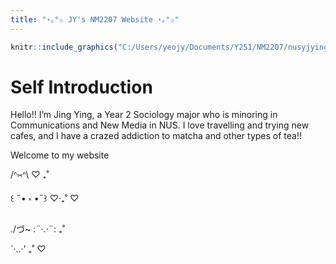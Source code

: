 ---
title: "⋆｡°✩ JY's NM2207 Website ⋆｡°✩"
---
```{r, eval=TRUE,echo=FALSE,out.width="70%"}

knitr::include_graphics("C:/Users/yeojy/Documents/Y2S1/NM2207/nusyjying.github.io/src/images/YAYY.jpg")

```

# Self Introduction

Hello!! I'm Jing Ying, a Year 2 Sociology major who is minoring in Communications and New Media in NUS. I love travelling and trying new cafes, and I have a crazed addiction to matcha and other types of tea!!

Welcome to my website

/ᐢ⑅ᐢ\\ ♡ ₊˚

꒰ ˶• ༝ •˶꒱ ♡‧₊˚ ♡

./づ\~ :¨·.·¨: ₊˚

\`·..·' ₊˚ ♡